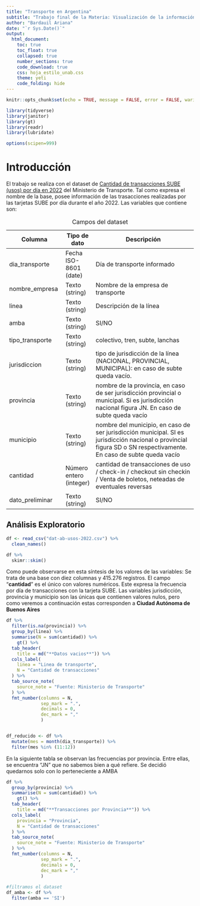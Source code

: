 ```yaml
---
title: "Transporte en Argentina"
subtitle: "Trabajo final de la Materia: Visualización de la información"
author: "Bardauil Ariana"
date: "`r Sys.Date()`"
output: 
  html_document: 
    toc: true
    toc_float: true
    collapsed: true
    number_sections: true
    code_download: true
    css: hoja_estilo_unab.css
    theme: yeti
    code_folding: hide 
---
```


```r
knitr::opts_chunk$set(echo = TRUE, message = FALSE, error = FALSE, waring = FALSE)

library(tidyverse)
library(janitor)
library(gt)
library(readr)
library(lubridate)

options(scipen=999)
```

# Introducción

El trabajo se realiza con el dataset de [Cantidad de transacciones SUBE (usos) por día en 2022](https://www.datos.gob.ar/dataset/transporte-sube---cantidad-transacciones-usos-por-fecha/archivo/transporte_93410ab1-88df-457a-8e24-262d41211f9c) del Ministerio de Transporte. Tal como expresa el nombre de la base, posee información de las trasacciones realizadas por las tarjetas SUBE por día durante el año 2022. Las variables que contiene son:

| Columna          | Tipo de dato            | Descripción                                                                                                                                                         |
|------------------|-------------------------|---------------------------------------------------------------------------------------------------------------------------------------------------------------------|
| dia_transporte   | Fecha ISO-8601 (date)   | Día de transporte informado                                                                                                                                         |
| nombre_empresa   | Texto (string)          | Nombre de la empresa de transporte                                                                                                                                  |
| linea            | Texto (string)          | Descripción de la línea                                                                                                                                             |
| amba             | Texto (string)          | SI/NO                                                                                                                                                               |
| tipo_transporte  | Texto (string)          | colectivo, tren, subte, lanchas                                                                                                                                     |
| jurisdiccion     | Texto (string)          | tipo de jurisdicción de la línea (NACIONAL, PROVINCIAL, MUNICIPAL): en caso de subte queda vacío.                                                                   |
| provincia        | Texto (string)          | nombre de la provincia, en caso de ser jurisdicción provincial o municipal. Si es jurisdicción nacional figura JN. En caso de subte queda vacío                     |
| municipio        | Texto (string)          | nombre del municipio, en caso de ser jurisdicción municipal. SI es jurisdicción nacional o provincial figura SD o SN respectivamente. En caso de subte queda vacío  |
| cantidad         | Número entero (integer) | cantidad de transacciones de uso / check-in / checkout sin checkin / Venta de boletos, neteadas de eventuales reversas                                              |
| dato_preliminar  | Texto (string)          | SI/NO                                                                                                                                                               |

: Campos del dataset

## Análisis Exploratorio

```r
df <- read_csv("dat-ab-usos-2022.csv") %>% 
  clean_names() 

df %>% 
  skimr::skim()
```

Como puede observarse en esta síntesis de los valores de las variables: Se trata de una base con diez columnas y 415.276 registros. El campo "**cantidad**" es el único con valores numéricos. Este expresa la frecuencia por día de transacciones con la tarjeta SUBE. Las variables jurisdicción, provincia y municipio son las únicas que contienen valores nulos, pero como veremos a continuación estas corresponden a **Ciudad Autónoma de Buenos Aires**

```r
df %>% 
  filter(is.na(provincia)) %>% 
  group_by(linea) %>% 
  summarise(N = sum(cantidad)) %>% 
    gt() %>% 
  tab_header(
    title = md("**Datos vacios**")) %>%
  cols_label(
    linea = "Linea de transporte",
    N = "Cantidad de transacciones"
  ) %>% 
  tab_source_note(
    source_note = "Fuente: Ministerio de Transporte"
  ) %>% 
  fmt_number(columns = N,
             sep_mark = ".",
             decimals = 0,
             dec_mark = ","
             )



```

```r

df_reducido <- df %>%
  mutate(mes = month(dia_transporte)) %>% 
  filter(mes %in% (11:12)) 
```

En la siguiente tabla se observan las frecuencias por provincia. Entre ellas, se encuentra "JN" que no sabemos bien a qué refiere. Se decidió quedarnos solo con lo perteneciente a AMBA

```r
df %>% 
  group_by(provincia) %>% 
  summarise(N = sum(cantidad)) %>% 
    gt() %>% 
  tab_header(
    title = md("**Transacciones por Provincia**")) %>%
  cols_label(
    provincia = "Provincia",
    N = "Cantidad de transacciones"
  ) %>% 
  tab_source_note(
    source_note = "Fuente: Ministerio de Transporte"
  ) %>% 
  fmt_number(columns = N,
             sep_mark = ".",
             decimals = 0,
             dec_mark = ","
             )
  
#filtramos el dataset
df_amba <- df %>% 
  filter(amba == 'SI')



```
